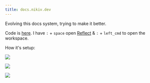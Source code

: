 ```yaml
---
title: docs.nikiv.dev
---
```


Evolving this docs system, trying to make it better.

Code is [here](https://github.com/nikitavoloboev/docs). I have `:` + `space` open [Reflect](https://reflect.app) & `:` + `left_cmd` to open the workspace.

How it's setup:

![](https://storage.ronin.co/spa_tjx1cghqk8ngbjws/ae96b549-e120-4ca8-808e-447ba895b5b0)

![](https://storage.ronin.co/spa_tjx1cghqk8ngbjws/19ebfc07-3e9a-4394-85ce-7080de8eeb81)

![](https://storage.ronin.co/spa_tjx1cghqk8ngbjws/3a4d76d9-a9aa-401d-a3e7-5a105896f708)
